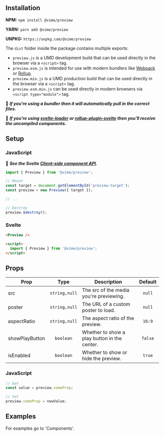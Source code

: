 
<Meta title="Packages/Preview/Getting Started" />

## Installation

**NPM:** `npm install @vime/preview`

**YARN:** `yarn add @vime/preview`

**UNPKG:** `https://unpkg.com/@vime/preview`

The `dist` folder inside the package contains multiple exports:

- `preview.js` is a UMD development build that can be used directly in the browser via a `<script>` tag.
- `preview.esm.js` is intended for use with modern bundlers like [Webpack](https://webpack.js.org/) or [Rollup](http://rollupjs.org/guide/en/).
- `preview.min.js` is a UMD production build that can be used directly in the browser via a `<script>` tag.
- `preview.esm.min.js` can be used directly in modern browsers via `<script type="module">` tag.

📝 **_If you're using a bundler then it will automatically pull in the correct files._**

📝 **_If you're using [svelte-loader](https://github.com/sveltejs/svelte-loader) or [rollup-plugin-svelte](https://github.com/sveltejs/rollup-plugin-svelte) then you'll receive the uncompiled components._**

## Setup

### JavaScript

📝 **_See the Svelte [Client-side component API](https://svelte.dev/docs#Client-side_component_API)._**

```js
import { Preview } from '@vime/preview';

// Mount
const target = document.getElementById('preview-target');
const preview = new Preview({ target });

// ...

// Destroy
preview.$destroy();
```

### Svelte

```html
<Preview />

<script>
  import { Preview } from '@vime/preview';
</script>
```

## Props

| Prop           |     Type      | Description                                  | Default |
| -------------- | :-----------: | -------------------------------------------- | :-----: |
| src            | `string,null` | The src of the media you're previewing.      | `null`  |
| poster         | `string,null` | The URL of a custom poster to load.          | `null`  |
| aspectRatio    | `string,null` | The aspect ratio of the preview.             | `16:9`  |
| showPlayButton |   `boolean`   | Whether to show a play button in the center. | `false` |
| isEnabled      |   `boolean`   | Whether to show or hide the preview.         | `true`  |

### JavaScript

```js
// Get
const value = preview.someProp;

// Set
preview.someProp = newValue;
```

## Examples

For examples go to 'Components'.

